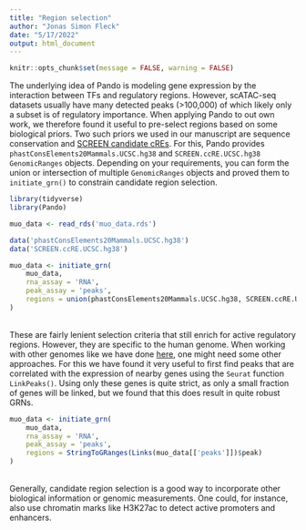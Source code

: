 ```yaml
---
title: "Region selection"
author: "Jonas Simon Fleck"
date: "5/17/2022"
output: html_document
---
```


```r
knitr::opts_chunk$set(message = FALSE, warning = FALSE)
```

The underlying idea of Pando is modeling gene expression by the interaction between TFs and regulatory regions. However, scATAC-seq datasets usually have many detected peaks (>100,000) of which likely only a subset is of regulatory importance. When applying Pando to out own work, we therefore found it useful to pre-select regions based on some biological priors. Two such priors we used in our manuscript are sequence conservation and [SCREEN candidate cREs](https://screen.encodeproject.org/). For this, Pando provides `phastConsElements20Mammals.UCSC.hg38` and `SCREEN.ccRE.UCSC.hg38` `GenomicRanges` objects. Depending on your requirements, you can form the union or intersection of multiple `GenomicRanges` objects and proved them to `initiate_grn()` to constrain candidate region selection.

```r
library(tidyverse)
library(Pando)

muo_data <- read_rds('muo_data.rds')

data('phastConsElements20Mammals.UCSC.hg38')
data('SCREEN.ccRE.UCSC.hg38')

muo_data <- initiate_grn(
    muo_data,
    rna_assay = 'RNA',
    peak_assay = 'peaks',
    regions = union(phastConsElements20Mammals.UCSC.hg38, SCREEN.ccRE.UCSC.hg38)
)
```
\
These are fairly lenient selection criteria that still enrich for active regulatory regions. However, they are specific to the human genome. When working with other genomes like we have done [here](https://www.biorxiv.org/content/10.1101/2022.03.21.485045v1.full), one might need some other approaches. For this we have found it very useful to first find peaks that are correlated with the expression of nearby genes using the `Seurat` function `LinkPeaks()`. Using only these genes is quite strict, as only a small fraction of genes will be linked, but we found that this does result in quite robust GRNs.


```r
muo_data <- initiate_grn(
    muo_data,
    rna_assay = 'RNA',
    peak_assay = 'peaks',
    regions = StringToGRanges(Links(muo_data[['peaks']])$peak)
)
```
\
Generally, candidate region selection is a good way to incorporate other biological information or genomic measurements. One could, for instance, also use chromatin marks like H3K27ac to detect active promoters and enhancers. 



